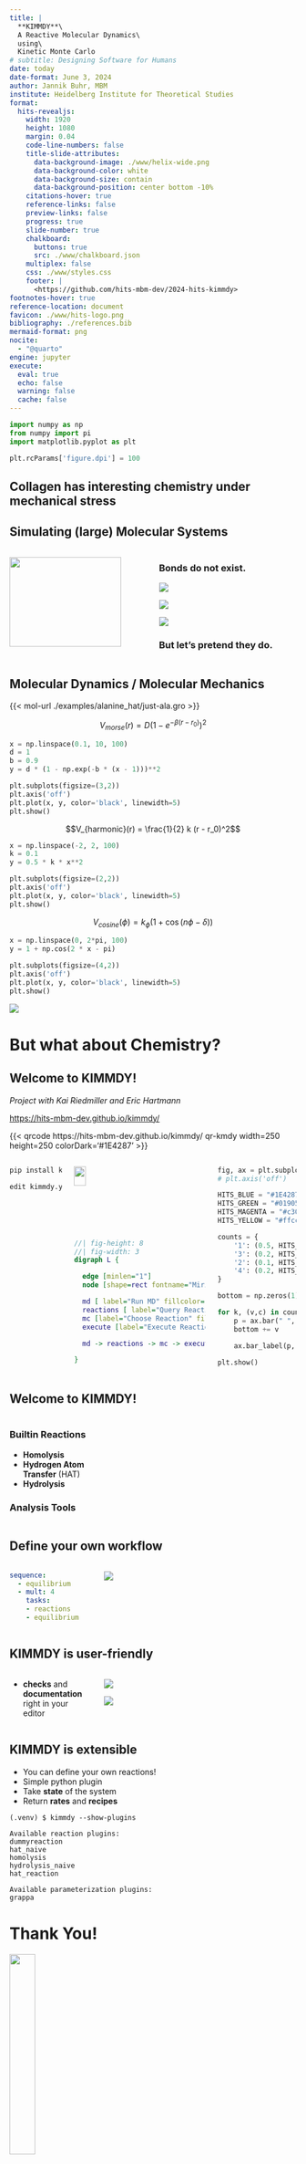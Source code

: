 ```yaml
---
title: |
  **KIMMDY**\
  A Reactive Molecular Dynamics\
  using\
  Kinetic Monte Carlo
# subtitle: Designing Software for Humans
date: today
date-format: June 3, 2024
author: Jannik Buhr, MBM
institute: Heidelberg Institute for Theoretical Studies
format:
  hits-revealjs:
    width: 1920
    height: 1080
    margin: 0.04
    code-line-numbers: false
    title-slide-attributes:
      data-background-image: ./www/helix-wide.png
      data-background-color: white
      data-background-size: contain
      data-background-position: center bottom -10%
    citations-hover: true
    reference-links: false
    preview-links: false
    progress: true
    slide-number: true
    chalkboard:
      buttons: true
      src: ./www/chalkboard.json
    multiplex: false
    css: ./www/styles.css
    footer: |
      <https://github.com/hits-mbm-dev/2024-hits-kimmdy>
footnotes-hover: true
reference-location: document
favicon: ./www/hits-logo.png
bibliography: ./references.bib
mermaid-format: png
nocite:
  - "@quarto"
engine: jupyter
execute:
  eval: true
  echo: false
  warning: false
  cache: false
---
```


```python
import numpy as np
from numpy import pi
import matplotlib.pyplot as plt

plt.rcParams['figure.dpi'] = 100
```

## Collagen has interesting chemistry under mechanical stress {background-image='./img/collagen.png' background-color=black}

## Simulating (large) Molecular Systems

::: {.columns}
::: {.column width="50%"}
![](img/monkey.png){width="90%"}
:::
:::{.column width="50%"}
### Bonds do not exist.
:::{.r-stack .center}
![](./img/molecule-cpk.png)

![](./img/molecule-vdw.png){.fragment}

![](./img/molecule-density.png){.fragment}
:::

### But let's pretend they do. {.fragment}
:::
:::

## Molecular Dynamics / Molecular Mechanics

{{< mol-url ./examples/alanine_hat/just-ala.gro >}}

::::box
:::b
:::{#morse}
$$V_{morse}(r) = D \left(1 - e^{-\beta(r - r_0)}\right)^2$$
:::
```python
x = np.linspace(0.1, 10, 100)
d = 1
b = 0.9
y = d * (1 - np.exp(-b * (x - 1)))**2

plt.subplots(figsize=(3,2))
plt.axis('off')
plt.plot(x, y, color='black', linewidth=5)
plt.show()
```
:::

:::b
:::{#harmonic}
$$V_{harmonic}(r) = \frac{1}{2} k (r - r_0)^2$$
:::
```python
x = np.linspace(-2, 2, 100)
k = 0.1
y = 0.5 * k * x**2

plt.subplots(figsize=(2,2))
plt.axis('off')
plt.plot(x, y, color='black', linewidth=5)
plt.show()
```
:::

:::b
:::{#dihedral}
$$V_{cosine}(\phi) = k_\phi (1 + \cos(n \phi - \delta))$$
:::
```python
x = np.linspace(0, 2*pi, 100)
y = 1 + np.cos(2 * x - pi)

plt.subplots(figsize=(4,2))
plt.axis('off')
plt.plot(x, y, color='black', linewidth=5)
plt.show()
```
:::
::::

:::{#meme-harmonic .fragment}
![](img/meme-harmonic.png)
:::

# But what about Chemistry?

## Welcome to KIMMDY!

_Project with Kai Riedmiller and Eric Hartmann_

<https://hits-mbm-dev.github.io/kimmdy/>


{{< qrcode https://hits-mbm-dev.github.io/kimmdy/ qr-kmdy width=250 height=250 colorDark='#1E4287'  >}}

::: {.columns}

::: {.column width="20%"}
```bash
pip install kimmdy
```

```bash
edit kimmdy.yml
```
:::

::: {.column width="50%"}

:::{#dice .fragment}
![](img/dice.png){width="30%"}
:::

```dot
//| fig-height: 8
//| fig-width: 3
digraph L {

  edge [minlen="1"]
  node [shape=rect fontname="Miriam Libre" style=filled fillcolor=white fontsize=8];

  md [ label="Run MD" fillcolor="#1e42870d"];
  reactions [ label="Query Reactions" fillcolor="#1e42873d"];
  mc [label="Choose Reaction" fillcolor="#1e42870d"];
  execute [label="Execute Reaction" fillcolor="#1e42870d"];

  md -> reactions -> mc -> execute -> md;

}
```
:::
::: {.column width="30%" .fragment}

```python
fig, ax = plt.subplots(figsize=(1,5))
# plt.axis('off')

HITS_BLUE = "#1E4287"
HITS_GREEN = "#019050"
HITS_MAGENTA = "#c3006b"
HITS_YELLOW = "#ffcc00"

counts = {
    '1': (0.5, HITS_BLUE),
    '3': (0.2, HITS_MAGENTA),
    '2': (0.1, HITS_YELLOW),
    '4': (0.2, HITS_GREEN),
}

bottom = np.zeros(1)

for k, (v,c) in counts.items():
    p = ax.bar(" ", v, width=1, label=k, bottom=bottom, color=c)
    bottom += v

    ax.bar_label(p, label_type='center', color='white')

plt.show()
```
:::
:::

## Welcome to KIMMDY!

::::{.columns}
:::{.column width="30%"}
### Builtin Reactions

- **Homolysis**
- **Hydrogen Atom Transfer** (HAT)
- **Hydrolysis**

### Analysis Tools
:::
:::{.column width="70%"}
:::
::::


## Define your own workflow

::::{.columns}
:::{.column width="30%" .large}
```yaml
sequence:
  - equilibrium
  - mult: 4
    tasks:
    - reactions
    - equilibrium
```
:::

:::{.column width="70%"}
![](img/yml-warning.png){.fragment #yml-warning}
:::
::::

::::{.columns}
:::{.column width="30%" .large}
:::
:::{.column width="70%"}
:::
::::

## KIMMDY is user-friendly

::::{.columns}
:::{.column width="30%"}
- **checks** and **documentation**
  right in your editor
:::
:::{.column width="70%"}
:::{.r-stack}
![](img/yml-hover.png)

![](img/yml-completion.png){.fragment}
:::
:::
::::

## KIMMDY is extensible

- You can define your own reactions!
- Simple python plugin
- Take **state** of the system
- Return **rates** and **recipes**

```
(.venv) $ kimmdy --show-plugins

Available reaction plugins:
dummyreaction
hat_naive
homolysis
hydrolysis_naive
hat_reaction

Available parameterization plugins:
grappa
```


# Thank You!

:::{#otter}
![](./img/otter.png){width="30%"}
:::

## Thank You!

![](./www/mbm-group.jpeg){#mbm-group2}

{{< qrcode https://github.com/hits-mbm-dev/2024-hits-kimmdy qr width=124 height=124 colorDark='#1E4287' >}}

::::{#bar}
:::profile
- [mbm.h-its.org](https://mbm.h-its.org){.bi-house}
- [hits-mbm-dev](hhttps://github.com/hits-mbm-dev){.bi-github}
- [jmbuhr](https://github.com/jmbuhr){.bi-github}
- [jmbuhr.de](https://jmbuhr.de){.bi-house}
:::
:::{#acknowledge}
This work was supported by the Klaus Tschira Foundation and has received funding from the European Research Council (ERC)
:::
::::

## References

:::{#refs}
:::

# Backup Slides

## Topology

::::{.column width=50%}
```dot
//| fig-height: 3
//| fig-width: 3
graph G {
  layout=neato
  overlap=true
  node [shape="circle"]
  "1 O"  -- "2 O" ;
}
```

```dot
//| fig-height: 3
//| fig-width: 3
graph G {
  layout=neato
  overlap=true
  node [shape="circle"]
  "1 H"  -- "2 O" ;
  "3 H"  -- "2 O" ;
}
```

```dot
//| fig-height: 3
//| fig-width: 5
graph G {
  layout=neato
  overlap=true
  rankdir=LR
  node [shape="circle"]
  "1"  -- "2" ;
  "2"  -- "3" [penwidth=5];
  "3"  -- "4" ;
}
```
::::



